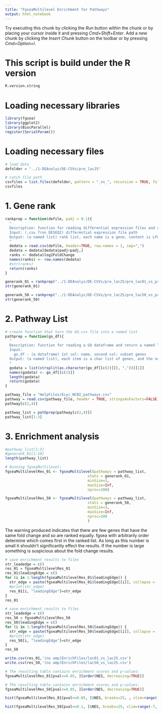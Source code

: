 ```yaml
---
title: "FgseaMultilevel Enrichment for Pathways"
output: html_notebook
---
```


Try executing this chunk by clicking the *Run* button within the chunk or by placing your cursor inside it and pressing *Cmd+Shift+Enter*. Add a new chunk by clicking the *Insert Chunk* button on the toolbar or by pressing *Cmd+Option+I*.

# This script is build under the R version 
```r
R.version.string
```


# Loading necessary libraries
```r
library(fgsea)
library(ggplot2)
library(BiocParallel)
register(SerialParam())
```

# Loading necessary files
```r
# load data
defolder = "../1-DEAnalyz/DE-CSVs/pre_lac25"

# catch file path
csvfiles = list.files(defolder, pattern = "_vs_", recursive = TRUE, full.names = TRUE)
csvfiles
```

# 1. Gene rank

```r
rankprep = function(defile, padj = 0.1){
  "
  Description: function for reading differential expression files and return the rank.
  Input: (.csv fron DESEQ2) differential expression file path
  Output: (a named list) rank list, each name is a gene, content is LFC.
  "
  dedata = read.csv(defile, header=TRUE, row.names = 1, sep=",")
  dedata = dedata[dedata$padj<padj,]
  ranks <- dedata$log2FoldChange
  names(ranks) <- row.names(dedata)
  #str(ranks)
  return(ranks)
}
```

```r
generank_01 = rankprep("../1-DEAnalyz/DE-CSVs/pre_lac25/pre_lac01_vs_pre_lac25.csv")
str(generank_01)
```

```r
generank_50 = rankprep("../1-DEAnalyz/DE-CSVs/pre_lac25/pre_lac50_vs_pre_lac25.csv")
str(generank_50)
```

# 2. Pathway List

```r
# create function that turn the GO.csv file into a named list
pathprep = function(go_df){
  "
  Description: function for reading a GO dataframe and return a named list
  Input: 
    go_df - (a dataframe) 1st col: name, second col: subset genes
  Output: (a named list), each item is a char list of genes, and the name are go terms.
  "
  godata = list(strsplit(as.character(go_df[[c(2)]]), ","))[[1]]
  names(godata) <- go_df[[c(1)]]
  length(godata)
  return(godata)
}
```

```r
pathway_file = "HelpFiles/Ecyc_NCBI_pathways.csv"
pathway = read.csv(pathway_file, header = TRUE, stringsAsFactors=FALSE)
pathway[c(2,4)]
```

```r
pathway_list = pathprep(pathway[c(2,4)])
pathway_list[1:3]
```
# 3. Enrichment analysis

```r
#pathway_list[1:3]
#generank_01[1:10]
length(pathway_list)
```

```r
# Running fgseaMultilevel:
fgseaMultilevelRes_01 <- fgseaMultilevel(pathways = pathway_list, 
                                      stats = generank_01,
                                      minSize=3,
                                      maxSize=Inf,
                                      nproc=200)

fgseaMultilevelRes_50 <- fgseaMultilevel(pathways = pathway_list, 
                                      stats = generank_50,
                                      minSize=3,
                                      maxSize=Inf,
                                      nproc=200
                                      )
```
The warning produced indicates that there are few genes that have the same fold change and so are ranked equally. fgsea with arbitrarily order determine which comes first in the ranked list. As long as this number is small it shouldn’t significantly effect the results. If the number is large something is suspicious about the fold change results.

```r
# save enrichment results to files
str_leadedge = c()
res_01 = fgseaMultilevelRes_01
res_01$leadingEdge = c()
for (i in 1:length(fgseaMultilevelRes_01$leadingEdge)) {
  str_edge = paste(fgseaMultilevelRes_01$leadingEdge[[i]], collapse = ',')
  #print(str_edge)
  res_01[i, "leadingEdge"]=str_edge
}
res_01
```

```r
# save enrichment results to files
str_leadedge = c()
res_50 = fgseaMultilevelRes_50
res_50$leadingEdge = c()
for (i in 1:length(fgseaMultilevelRes_50$leadingEdge)) {
  str_edge = paste(fgseaMultilevelRes_50$leadingEdge[[i]], collapse = ',')
  #print(str_edge)
  res_50[i, "leadingEdge"]=str_edge
}
res_50
```

```r
write.csv(res_01,'(no amp)EnrichFiles/lac01_vs_lac25.csv')
write.csv(res_50,'(no amp)EnrichFiles/lac50_vs_lac25.csv')
```

```r
# The resulting table contains enrichment scores and p-values:
fgseaMultilevelRes_01[pval<=0.05, ][order(NES, decreasing=TRUE)]
```

```r
# The resulting table contains enrichment scores and p-values:
fgseaMultilevelRes_50[pval<=0.05, ][order(NES, decreasing=TRUE)]
```

```r
hist(fgseaMultilevelRes_01[pval<=0.05, ]$NES, breaks=25, , xlim=range(-6, 3))
```

```r
hist(fgseaMultilevelRes_50[pval<=0.1, ]$NES, breaks=25, xlim=range(-7, 3))
```

